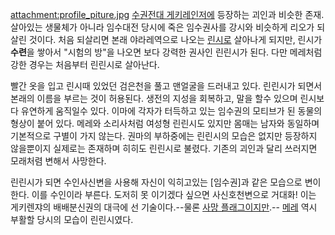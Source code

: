 attachment:profile_piture.jpg
[[수권전대 게키레인저]]에 등장하는 괴인과 비슷한 존재. 살아있는 생물체가 아니라 임수대전 당시에 죽은 임수권사를 강시와 비슷하게 리오가 되살린 것이다. 처음 되살리면 본래 야라레역으로 나오는 [[린시]]로 살아나게 되지만, 린시가 '''수련'''을 쌓아서 "시험의 방"을 나오면 보다 강력한 권사인 린린시가 된다. 다만 메레처럼 강한 경우는 처음부터 린린시로 살아난다. 

빨간 옷을 입고 린시때 있었던 검은천을 풀고 맨얼굴을 드러내고 있다. 린린시가 되면서 본래의 이름을 부르는 것이 허용된다. 생전의 지성을 회복하고, 말을 할수 있으며 린시보다 유연하게 움직일수 있다. 이마에 각자가 터득하고 있는 임수권의 모티브가 된 동물의 형상이 붙어 있다. 메레와 소리사처럼 여성형 린린시도 있지만 몸매는 남자와 동일하며 기본적으로 구별이 가지 않는다. 권마의 부하중에는 린린시의 모습은 없지만 등장하지 않을뿐이지 실제로는 존재하며 히히도 린린시로 불렸다. 기존의 괴인과 달리 쓰러지면 모래처렴 변해서 사망한다. 

린린시가 되면 수인사신변을 사용해 자신이 익히고있는 [임수권]과 같은 모습으로 변이한다. 이를 수인이라 부른다. 도저히 못 이기겠다 싶으면 사신호천변으로 거대화! 이는 게키렌쟈의 배배분신권의 대극에 선 기술이다.--물론 [[사망 플래그]]이지만.-- [[메레]] 역시 부활할 당시의 모습이 린린시였다.
